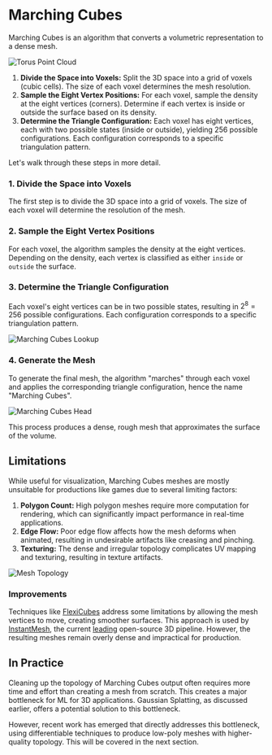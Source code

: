 # Marching Cubes

Marching Cubes is an algorithm that converts a volumetric representation to a dense mesh.

![Torus Point Cloud](https://huggingface.co/datasets/dylanebert/ml-for-3d-course/resolve/main/torus.gif)

1. **Divide the Space into Voxels:** Split the 3D space into a grid of voxels (cubic cells). The size of each voxel determines the mesh resolution.
2. **Sample the Eight Vertex Positions:** For each voxel, sample the density at the eight vertices (corners). Determine if each vertex is inside or outside the surface based on its density.
3. **Determine the Triangle Configuration:** Each voxel has eight vertices, each with two possible states (inside or outside), yielding 256 possible configurations. Each configuration corresponds to a specific triangulation pattern.

Let's walk through these steps in more detail.

### 1. Divide the Space into Voxels

The first step is to divide the 3D space into a grid of voxels. The size of each voxel will determine the resolution of the mesh.

### 2. Sample the Eight Vertex Positions

For each voxel, the algorithm samples the density at the eight vertices. Depending on the density, each vertex is classified as either `inside` or `outside` the surface.

### 3. Determine the Triangle Configuration

Each voxel's eight vertices can be in two possible states, resulting in $2^8 = 256$ possible configurations. Each configuration corresponds to a specific triangulation pattern.

![Marching Cubes Lookup](https://huggingface.co/datasets/dylanebert/ml-for-3d-course/resolve/main/MarchingCubesCases.png)

### 4. Generate the Mesh

To generate the final mesh, the algorithm "marches" through each voxel and applies the corresponding triangle configuration, hence the name "Marching Cubes".

![Marching Cubes Head](https://huggingface.co/datasets/dylanebert/ml-for-3d-course/resolve/main/Marchingcubes-head.png)

This process produces a dense, rough mesh that approximates the surface of the volume.

## Limitations

While useful for visualization, Marching Cubes meshes are mostly unsuitable for productions like games due to several limiting factors:

1. **Polygon Count:** High polygon meshes require more computation for rendering, which can significantly impact performance in real-time applications.
2. **Edge Flow:** Poor edge flow affects how the mesh deforms when animated, resulting in undesirable artifacts like creasing and pinching.
3. **Texturing:** The dense and irregular topology complicates UV mapping and texturing, resulting in texture artifacts.

![Mesh Topology](https://huggingface.co/datasets/dylanebert/ml-for-3d-course/resolve/main/topology.jpg)

### Improvements

Techniques like [FlexiCubes](https://research.nvidia.com/labs/toronto-ai/flexicubes/) address some limitations by allowing the mesh vertices to move, creating smoother surfaces. This approach is used by [InstantMesh](https://huggingface.co/spaces/TencentARC/InstantMesh), the current [leading](https://huggingface.co/spaces/dylanebert/3d-arena) open-source 3D pipeline. However, the resulting meshes remain overly dense and impractical for production.

## In Practice

Cleaning up the topology of Marching Cubes output often requires more time and effort than creating a mesh from scratch. This creates a major bottleneck for ML for 3D applications. Gaussian Splatting, as discussed earlier, offers a potential solution to this bottleneck.

However, recent work has emerged that directly addresses this bottleneck, using differentiable techniques to produce low-poly meshes with higher-quality topology. This will be covered in the next section.
